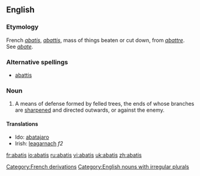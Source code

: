 {{wikisource1911Enc|Abatis}}
==English==
===Etymology===

French ''[[#French|abatis]]'', ''[[abattis#French|abattis]]'', mass of things beaten or cut down, from ''[[abattre]]''. See ''[[abate]]''.

===Alternative spellings===
*[[abattis]]

===Noun===

{{en-noun|'''abatis '''or''' [[abatises]]'''}}

#A means of defense formed by felled trees, the ends of whose branches are [[sharpened]] and directed outwards, or against the enemy.

====Translations====
*Ido: [[abatajaro]]
*Irish: [[leagarnach]] ''f2''

[[Category:French derivations]]
[[Category:English nouns with irregular plurals]]

[[fr:abatis]]
[[io:abatis]]
[[ru:abatis]]
[[vi:abatis]]
[[uk:abatis]]
[[zh:abatis]]